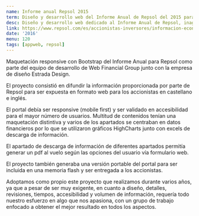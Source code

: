 ```yaml
---
name: Informe anual Repsol 2015
term: Diseño y desarrollo web del Informe Anual de Repsol del 2015 para sus accionistas
desc: Diseño y desarrollo web dedicado al Informe Anual de Repsol, inagurada en la junta anual de accionistas del 2015 y destinada a la publicación de datos, tablas y gráficas interactivas.
link: https://www.repsol.com/es/accionistas-inversores/informacion-economica-financiera/informacion-anual/historico/index.cshtml
date: '2016'
menu: 120
tags: [appweb, repsol]
---
```


Maquetación responsive con Bootstrap del Informe Anual para Repsol como parte del equipo de desarrollo 
de Web Financial Group junto con la empresa de diseño Estrada Design.

El proyecto consistió en difundir la información proporcionada por parte de Repsol para ser expuesta
en formato web para los accionistas en castellano e inglés. 

El portal debía ser responsive (mobile first) y ser validado en accesibilidad para el mayor número de usuarios. 
Multitud de contenidos tenían una maquetación distintiva y varios de los apartados
se centraban en datos financieros por lo que se utilizaron gráficos HighCharts junto con excels de 
descarga de información. 

El apartado de descarga de información de diferentes apartados permitía generar un pdf al vuelo según
las opciones del usuario vía formulario web.

El proyecto también generaba una versión portable del portal para ser incluida en una memoria flash y ser
entregada a los accionistas.

Adoptamos como propio este proyecto que realizamos durante varios años, ya que a pesar de ser muy exigente,
en cuanto a diseño, detalles, revisiones, tiempos, accesibilidad y volumen de información, requería todo
nuestro esfuerzo en algo que nos apasiona, con un grupo de trabajo enfocado a obtener el mejor resultado en
todos los aspectos.
